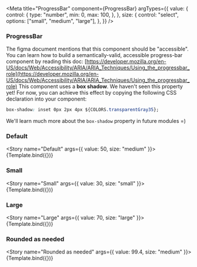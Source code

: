 
<Meta
  title="ProgressBar"
  component={ProgressBar}
  argTypes={{
    value: {
      control: {
        type: "number",
        min: 0,
        max: 100,
      },
    },
    size: {
      control: "select",
      options: ["small", "medium", "large"],
    },
  }}
/>


### ProgressBar

The figma document mentions that this component should be "accessible". You can learn how to build a semantically-valid, accessible progress-bar component by reading this doc: [https://developer.mozilla.org/en-US/docs/Web/Accessibility/ARIA/ARIA_Techniques/Using_the_progressbar_role](https://developer.mozilla.org/en-US/docs/Web/Accessibility/ARIA/ARIA_Techniques/Using_the_progressbar_role)
This component uses a **box shadow**. We haven't seen this property yet! For now, you can achieve this effect by copying the following CSS declaration into your component:

```css
box-shadow: inset 0px 2px 4px ${COLORS.transparentGray35};
```

We'll learn much more about the `box-shadow` property in future modules =)

### Default

<Story name="Default" args={{ value: 50, size: "medium" }}>
  {Template.bind({})}
</Story>

### Small

<Story name="Small" args={{ value: 30, size: "small" }}>
  {Template.bind({})}
</Story>

### Large

<Story name="Large" args={{ value: 70, size: "large" }}>
  {Template.bind({})}
</Story>

### Rounded as needed

<Story name="Rounded as needed" args={{ value: 99.4, size: "medium" }}>
  {Template.bind({})}
</Story>
